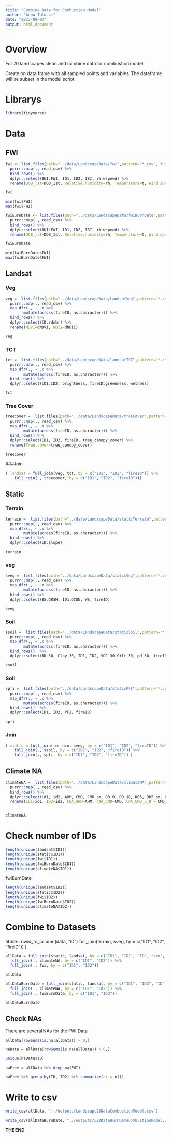 ```yaml
---
title: "Combine Data for Combustion Model"
author: "Anna Talucci"
date: "2023-08-03"
output: html_document
---
```



# Overview
 For 20 landscapes clean and combine data for combustion model.
 
 Create on data frame with all sampled points and variables. The dataframe will be subset in the model script.

# Librarys
```r
library(tidyverse)
```

# Data

## FWI

```r
fwi <- list.files(path="../data/LandscapeData/fwi",pattern='*.csv', full.names = TRUE) %>% 
  purrr::map(., read_csv) %>% 
  bind_rows() %>%
  dplyr::select(BUI:FWI, ID1, ID2, ISI, rh:wspeed) %>%
  rename(DOB_lst=DOB_Ist, Relative.humidity=rh, Temperature=t, Wind.speed=wspeed,VPD = vpd) 
```

```r
fwi 
```

```r
min(fwi$FWI)
max(fwi$FWI)
```

```r
fwiBurnDate <- list.files(path="../data/LandscapeData/fwiBurnDate",pattern='*.csv', full.names = TRUE) %>% 
  purrr::map(., read_csv) %>% 
  bind_rows() %>%
  dplyr::select(BUI:FWI, ID1, ID2, ISI, rh:wspeed) %>%
  rename(DOB_lst=DOB_Ist, Relative.humidity=rh, Temperature=t, Wind.speed=wspeed,VPD = vpd) 
```

```r
fwiBurnDate
```

```r
min(fwiBurnDate$FWI)
max(fwiBurnDate$FWI)
```
## Landsat
### Veg
```r
veg =  list.files(path="../data/LandscapeData/LandsatVeg",pattern='*.csv', full.names = TRUE) %>% 
  purrr::map(., read_csv) %>% 
  map_dfr(., ~ .x %>%
        mutate(across(fireID, as.character))) %>%
  bind_rows() %>%
  dplyr::select(ID:rdnbr) %>%
  rename(NDVI=dNDVI, NDII=dNDII)
```
```r
veg
```

### TCT
```r
tct =  list.files(path="../data/LandscapeData/landsatTCT",pattern='*.csv', full.names = TRUE) %>% 
  purrr::map(., read_csv) %>% 
  map_dfr(., ~ .x %>%
        mutate(across(fireID, as.character))) %>%
  bind_rows() %>% 
  dplyr::select(ID1:ID2, brightness, fireID:greenness, wetness)
```

```r
tct
```

### Tree Cover
```r
treecover =  list.files(path="../data/LandscapeData/treeCover",pattern='*.csv', full.names = TRUE) %>% 
  purrr::map(., read_csv) %>% 
  map_dfr(., ~ .x %>%
        mutate(across(fireID, as.character))) %>%
  bind_rows() %>%
  dplyr::select(ID1, ID2, fireID, tree_canopy_cover) %>%
  rename(Tree.cover=tree_canopy_cover) 
```

```r
treecover 
```
###Join
```r
( landsat = full_join(veg, tct, by = c("ID1", "ID2", "fireID")) %>%
    full_join(., treecover, by = c("ID1", "ID2", "fireID")))
```
## Static

### Terrain

```r
terrain =  list.files(path="../data/LandscapeData/staticTerrain",pattern='*.csv', full.names = TRUE) %>% 
  purrr::map(., read_csv) %>% 
  map_dfr(., ~ .x %>%
        mutate(across(fireID, as.character))) %>%
  bind_rows() %>%
  dplyr::select(ID:slope)
```

```r
terrain 
```

### veg
```r
sveg =  list.files(path="../data/LandscapeData/staticVeg",pattern='*.csv', full.names = TRUE) %>% 
  purrr::map(., read_csv) %>% 
  map_dfr(., ~ .x %>%
        mutate(across(fireID, as.character))) %>%
  bind_rows() %>%
  dplyr::select(BS:GRSH, ID1:OCON, WS, fireID)
```

```r
sveg 
```

### Soil
```r
ssoil =  list.files(path="../data/LandscapeData/staticSoil",pattern='*.csv', full.names = TRUE) %>% 
  purrr::map(., read_csv) %>% 
  map_dfr(., ~ .x %>%
        mutate(across(fireID, as.character))) %>%
  bind_rows()  %>%
  dplyr::select(BD_30, Clay_30, ID1, ID2, SOC_30:Silt_30, pH_30, fireID)  
```

```r
ssoil
```

### Soil
```r
spfi =  list.files(path="../data/LandscapeData/staticPFI",pattern='*.csv', full.names = TRUE) %>% 
  purrr::map(., read_csv) %>% 
  map_dfr(., ~ .x %>%
        mutate(across(fireID, as.character))) %>%
  bind_rows()  %>%
  dplyr::select(ID1, ID2, PFI, fireID)
```

```r
spfi
```

### Join
```r
( static = full_join(terrain, sveg, by = c("ID1", "ID2", "fireID")) %>%
    full_join(., ssoil, by = c("ID1", "ID2", "fireID")) %>%
    full_join(., spfi, by = c("ID1", "ID2", "fireID")) )
```







## Climate NA

```r
climateNA =  list.files(path="../data/LandscapeData/climateNA",pattern='*.csv', full.names = TRUE) %>% 
  purrr::map(., read_csv) %>% 
  bind_rows() %>%
  dplyr::select(id1, id2, AHM, CMD, CMD_sm, DD_0, DD_18, DD5, DD5_sm, EMT, Eref, Eref_sm, EXT, MAP, PAS, Rad_sm, SHM, Tmax_sm, Tmin_sm) %>%
  rename(ID1=id1, ID2=id2, CNA_AHM=AHM, CNA_CMD=CMD, CNA_CMD_5_8 = CMD_sm, CNA_DD_0=DD_0, CNA_DD_18=DD_18, CNA_DD5=DD5, CNA_DD5_5_8=DD5_sm, CNA_EMT=EMT, CNA_Eref=Eref, CNA_Eref_5_8=Eref_sm, CNA_EXT=EXT, CNA_MAP=MAP, CNA_PAS=PAS, CNA_Rad_5_8=Rad_sm, CNA_SHM=SHM, CNA_Tmax_5_8=Tmax_sm, CNA_Tmin_5_8=Tmin_sm) 
  
```

```r
climateNA 
```

# Check number of IDs
```r
length(unique(landsat$ID1))
length(unique(static$ID1))
length(unique(fwi$ID1))
length(unique(fwiBurnDate$ID1))
length(unique(climateNA$ID1))
```
fwiBurnDate
```r
length(unique(landsat$ID2))
length(unique(static$ID2))
length(unique(fwi$ID2))
length(unique(fwiBurnDate$ID2))
length(unique(climateNA$ID2))
```



# Combine to Datasets
tibble::rowid_to_column(data, "ID")
full_join(terrain, sveg, by = c("ID1", "ID2", "fireID")) )
```r
allData = full_join(static, landsat, by = c("ID1", "ID2", "ID", "eco", "RID", "fireID", "lat", "lon")) %>%
  full_join(., climateNA, by = c("ID1", "ID2")) %>%
  full_join(., fwi, by = c("ID1", "ID2")) 
```

```r
allData
```

```r
allDataBurnDate = full_join(static, landsat, by = c("ID1", "ID2", "ID", "eco", "RID", "fireID", "lat", "lon")) %>%
  full_join(., climateNA, by = c("ID1", "ID2")) %>%
  full_join(., fwiBurnDate, by = c("ID1", "ID2")) 
```

```r
allDataBurnDate
```

## Check NAs
There are several NAs for the FWI Data

```r
allData[rowSums(is.na(allData)) > 0,]
```

```r
naData = allData[rowSums(is.na(allData)) > 0,]
```

```r
unique(naData$ID)
```
```r
naFree = allData %>% drop_na(FWI)
```

```r
naFree %>% group_by(ID, ID2) %>% summarize(ct = n())
```


# Write to csv

```r
write_csv(allData, "../outputs/Landscape20DataCombustionModel.csv")
```

```r
write_csv(allDataBurnDate, "../outputs/L20DataBurnDateCombustionModel.csv")
```
**THE END**